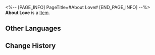 <%-- [PAGE_INFO]
PageTitle=#About Love#
[END_PAGE_INFO] --%>
{{Item Infobox
|title       = About Love
|id          = 223022
|image       = Dreamscape Pass Sticker Text.png
|type        = 
|invCategory = 
|rarity      = 4
|effect      = Digital stickers that can be used to decorate the pages of the Dreamtour Handbook. They come in many different styles.
|description = 
|source1     = Meet a romantically obsessed billboard "Sales Rep"
}}
{{Description|1=Of course you can find your true love here, although it is artificial.}}
'''About Love''' is a [[Item]].

==Other Languages==
{{Other Languages
|en   = About Love
|zhs  = 有关爱
|zht  = 有關愛
|ja   = 愛について
|ko   = 사랑에 관해
|es   = Acerca del amor
|fr   = À propos de l'amour
|ru   = О любви
|th   = เกี่ยวกับความรัก
|vi   = Về Tình Yêu
|de   = Über Liebe
|id   = Tentang Cinta
|pt   = Sobre o Amor
}}

==Change History==
{{Change History|2.0}}